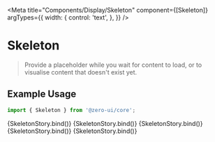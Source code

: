 
<Meta
  title="Components/Display/Skeleton"
  component={[Skeleton]}
  argTypes={{
    width: {
      control: 'text',
    },
  }}
/>


# Skeleton

> Provide a placeholder while you wait for content to load, or to visualise content that doesn't exist yet.

## Example Usage

```jsx
import { Skeleton } from '@zero-ui/core';
```

<Canvas columns={2} withSource="close">
  <Story
    name="Skeleton Basic"
    args={{
      circle: false,
      square: false,
      image: false,
      baseColor: '#F5F5F5',
      highlightColor: '#FBFAFA',
      animationDuration: '1.5s',
    }}
  >
    {SkeletonStory.bind()}
  </Story>
  <Story name="Skeleton Circle" args={{ circle: true }}>
    {SkeletonStory.bind()}
  </Story>
  <Story name="Skeleton Square" args={{ square: true }}>
    {SkeletonStory.bind()}
  </Story>
  <Story
    name="Skeleton Image"
    args={{ image: true, width: '100px', height: '100px' }}
  >
    {SkeletonStory.bind()}
  </Story>
  <Story
    name="Custom Children"
    args={{
      circle: false,
      square: false,
      height: '2em',
      children: 'Loading...',
    }}
  >
    {SkeletonStory.bind()}
  </Story>
</Canvas>

<ArgsTable of={Skeleton} />
